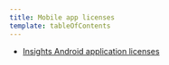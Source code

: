 ```yaml
---
title: Mobile app licenses
template: tableOfContents
---
```


* [Insights Android application licenses](/docs/licenses/license-information/mobile-app-licenses/insights-android-application-licenses)
